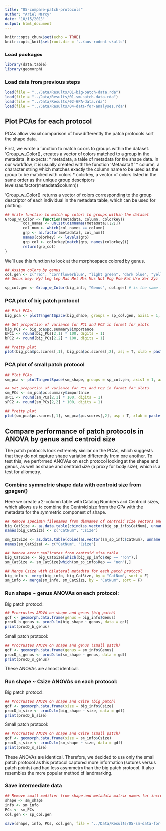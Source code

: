 ```yaml
---
title: "05-compare-patch-protocols"
author: "Ariel Marcy"
date: "10/15/2018"
output: html_document
---
```


```r
knitr::opts_chunk$set(echo = TRUE)
knitr::opts_knit$set(root.dir = '../aus-rodent-skulls')
```

### Load packages
```r
library(data.table)
library(geomorph)
```

### Load data from previous steps
```r
load(file = "../Data/Results/01-big-patch-data.rda")
load(file = "../Data/Results/01-sm-patch-data.rda")
load(file = "../Data/Results/02-GPA-data.rda")
load(file = "../Data/Results/04-data-for-analyses.rda")
```

## Plot PCAs for each protocol
PCAs allow visual comparison of how differently the patch protocols sort the shape data. 

First, we wrote a function to match colors to groups within the dataset. 'Group_w_Color()', creates a vector of colors matched to a group in the metadata. It expects:
* metadata, a table of metadata for the shape data. In our workflow, it is usually created with the function 'Metadata()'
* column, a character string which matches exactly the column name to be used as the group to be matched with colors
* colorkey, a vector of colors listed in the same order as the unique group descriptors levels(as.factor(metadata$column))

'Group_w_Color()' returns a vector of colors corresponding to the group descriptor of each individual in the metadata table, which can be used for plotting.
```r
## Write function to match up colors to groups within the dataset
Group_w_Color <- function(metadata, column, colorkey){
        col_names <- unlist(dimnames(metadata)[[2]])
        col_num <- which(col_names == column)
        grp <- as.factor(metadata[, col_num])
        names(colorkey) <- levels(grp)
        grp_col <- colorkey[match(grp, names(colorkey))]
        return(grp_col)
}
```

We'll use this function to look at the morphospace colored by genus.
```r
## Assign colors by genus
col.gen <- c("red", "cornflowerblue", "light green", "dark blue", "yellow", "green", "grey", "blue", "magenta", "dark blue", "black", "darkgoldenrod4", "orange", "light blue")
## Genus key: Hyd Leg Lep Mas Mel Mes Mus Not Pog Pse Rat Uro Xer Zyz

sp_col.gen <- Group_w_Color(big_info, "Genus", col.gen) # is the same for big and small
```

### PCA plot of big patch protocol
```r
## Plot PCAs
big_pca <- plotTangentSpace(big_shape, groups = sp_col.gen, axis1 = 1, axis2 = 2, verbose = T)

## Get proportion of variance for PC1 and PC2 in format for plots
big_PCs <- big_pca$pc.summary$importance
bPC1 <- round(big_PCs[2,1] * 100, digits = 1)
bPC2 <- round(big_PCs[2,2] * 100, digits = 1)

## Pretty plot
plot(big_pca$pc.scores[,1], big_pca$pc.scores[,2], asp = T, xlab = paste("PC1 (", bPC1, "%)", sep = ""), ylab = paste("PC2 (", bPC2, "%)", sep = ""), col = sp_col.gen, pch = 16, cex = 1.5, bg = sp_col.gen, cex.axis = 1.3, cex.lab = 1.3)
```

### PCA plot of small patch protocol
```r
## Plot PCAs
sm_pca <- plotTangentSpace(sm_shape, groups = sp_col.gen, axis1 = 1, axis2 = 2, verbose = T)

## Get proportion of variance for PC1 and PC2 in format for plots
sm_PCs <- sm_pca$pc.summary$importance
sPC1 <- round(sm_PCs[2,1] * 100, digits = 1)
sPC2 <- round(sm_PCs[2,2] * 100, digits = 1)

## Pretty plot
plot(sm_pca$pc.scores[,1], sm_pca$pc.scores[,2], asp = T, xlab = paste("PC1 (", sPC1, "%)", sep = ""), ylab = paste("PC2 (", sPC2, "%)", sep = ""), col = sp_col.gen, pch = 16, cex = 1.5, bg = sp_col.gen, cex.axis = 1.3, cex.lab = 1.3)
```

## Compare performance of patch protocols in ANOVA by genus and centroid size
The patch protocols look extremely similar on the PCAs, which suggests that they do not capture shape variation differently from one another. To test this, we performed ANOVAs on each protocol looking at the shape and genus, as well as shape and centroid size (a proxy for body size), which is a test for allometry.

### Combine symmetric shape data with centroid size from gpagen()
Here we create a 2-column table with Catalog Numbers and Centroid sizes, which allows us to combine the Centroid size from the GPA with the metadata for the symmetric component of shape. 
```r
## Remove specimen filenames from dimnames of centroid size vectors and combine CatNum with centroid data
big_CatSize <- as.data.table(cbind(as.vector(big_sp_info$CatNum), unname(big_Y$Csize))) # data from GPA in step 02
names(big_CatSize) <- c("CatNum", "Csize")

sm_CatSize <- as.data.table(cbind(as.vector(sm_sp_info$CatNum), unname(sm_Y$Csize)))
names(sm_CatSize) <- c("CatNum", "Csize")

## Remove error replicates from centroid size table
big_CatSize <- big_CatSize[which(big_sp_info$Rep == "non"),]
sm_CatSize <- sm_CatSize[which(sm_sp_info$Rep == "non"),]

## Merge Csize with bilateral metadata for each patch protocol
big_info <- merge(big_info, big_CatSize, by = "CatNum", sort = F)
sm_info <- merge(sm_info, sm_CatSize, by = "CatNum", sort = F)
```

### Run shape ~ genus ANOVAs on each protocol:  
Big patch protocol:
```r
## Procrustes ANOVA on shape and genus (big patch)
gdf <- geomorph.data.frame(genus = big_info$Genus)
procD_b_genus <- procD.lm(big_shape ~ genus, data = gdf)
print(procD_b_genus)
```

Small patch protocol:
```r
## Procrustes ANOVA on shape and genus (small patch)
gdf <- geomorph.data.frame(genus = sm_info$Genus)
procD_s_genus <- procD.lm(sm_shape ~ genus, data = gdf)
print(procD_s_genus)
```

These ANOVAs are almost identical. 

### Run shape ~ Csize ANOVAs on each protocol:  
Big patch protocol:
```r
## Procrustes ANOVA on shape and Csize (big patch)
gdf <- geomorph.data.frame(size = big_info$Csize)
procD_b_size <- procD.lm(big_shape ~ size, data = gdf)
print(procD_b_size)
```

Small patch protocol:
```r
## Procrustes ANOVA on shape and Csize (small patch)
gdf <- geomorph.data.frame(size = sm_info$Csize)
procD_s_size <- procD.lm(sm_shape ~ size, data = gdf)
print(procD_s_size)
```
These ANOVAs are identical. Therefore, we decided to use only the small patch protocol as this protocol captured more information (sutures versus patch points) and had less asymmetry than the big patch protocol. It also resembles the more popular method of landmarking. 

### Save intermediate data
```r
## Remove small modifier from shape and metadata matrix names for increased readability
shape <- sm_shape
info <- sm_info
PCs <- sm_PCs
col.gen <- sp_col.gen

save(shape, info, PCs, col.gen, file = "../Data/Results/05-sm-data-for-analyses.rda")
```